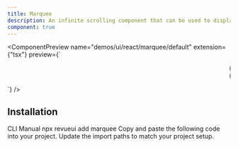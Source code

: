 ```yaml
---
title: Marquee
description: An infinite scrolling component that can be used to display text, images, or videos.
component: true
---
```


<ComponentPreview
  name="demos/ui/react/marquee/default"
  extension={"tsx"}
  preview={`<div className="bg-bg relative flex size-full flex-col items-center justify-center overflow-hidden rounded-lg border py-20 md:shadow-xl">
    <Marquee pauseOnHover className="[--duration:20s]">
        {firstRow.map(review => (
            <ReviewCard key={review.username} {...review} />
        ))}
    </Marquee>
    <Marquee reverse pauseOnHover className="[--duration:20s]">
        {secondRow.map(review => (
            <ReviewCard key={review.username} {...review} />
            ))}
    </Marquee>
</div>`}
/>

## Installation

<Tabs defaultValue="cli">
<TabsList>
<TabsTrigger value="cli">
CLI
</TabsTrigger>
<TabsTrigger value="manual">  
Manual
</TabsTrigger>
</TabsList>

<TabsContent value="cli">
<Bash>
<BashCommand>npx</BashCommand> revueui add marquee
</Bash>
</TabsContent>

<TabsContent value="manual">
<Steps>
<Step>Copy and paste the following code into your project.</Step>
<ComponentSource name={["ui/react/marquee"]} extension={["tsx"]}/>
<Step>Update the import paths to match your project setup.</Step>
</Steps>
</TabsContent>
</Tabs>
